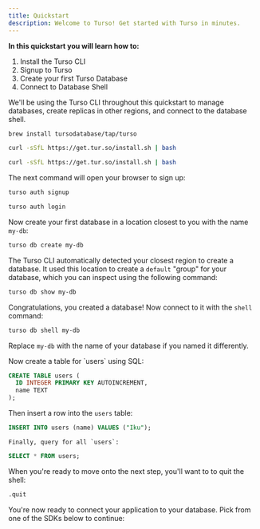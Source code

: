 ```yaml
---
title: Quickstart
description: Welcome to Turso! Get started with Turso in minutes.
---
```


**In this quickstart you will learn how to:**

1. Install the Turso CLI
2. Signup to Turso
3. Create your first Turso Database
4. Connect to Database Shell

<Steps>

<Step title="Install the Turso CLI">

We'll be using the Turso CLI throughout this quickstart to manage databases, create replicas in other regions, and connect to the database shell.

<CodeGroup>

```bash macOS
brew install tursodatabase/tap/turso
```

```bash Linux
curl -sSfL https://get.tur.so/install.sh | bash
```

```bash Windows
curl -sSfL https://get.tur.so/install.sh | bash
```

</CodeGroup>

</Step>

<Step title="Signup to Turso">

The next command will open your browser to sign up:

<CodeGroup>

```bash Signup
turso auth signup
```

```bash Login
turso auth login
```

</CodeGroup>

</Step>

<Step title="Create a Database">

Now create your first database in a location closest to you with the name `my-db`:

```bash
turso db create my-db
```

The Turso CLI automatically detected your closest region to create a database. It used this location to create a `default` "group" for your database, which you can inspect using the following command:

```bash
turso db show my-db
```

</Step>

<Step title="Connect to Database Shell">

Congratulations, you created a database! Now connect to it with the `shell` command:

```bash
turso db shell my-db
```

<Info>

Replace `my-db` with the name of your database if you named it differently.

</Info>

<AccordionGroup>
  <Accordion title="Create table">
    Now create a table for `users` using SQL:

```sql
CREATE TABLE users (
  ID INTEGER PRIMARY KEY AUTOINCREMENT,
  name TEXT
);
```

  </Accordion>

  <Accordion title="Insert into new table">

Then insert a row into the `users` table:

```sql
INSERT INTO users (name) VALUES ("Iku");
```

  </Accordion>

  <Accordion title="Select all rows from table">

    Finally, query for all `users`:

```sql
SELECT * FROM users;
```

  </Accordion>
</AccordionGroup>

When you're ready to move onto the next step, you'll want to to quit the shell:

```sql
.quit
```

</Step>

<Step title="Connect your application to your database">

You're now ready to connect your application to your database. Pick from one of the SDKs below to continue:

<Snippet file="all-sdks.mdx" />

</Step>

</Steps>
